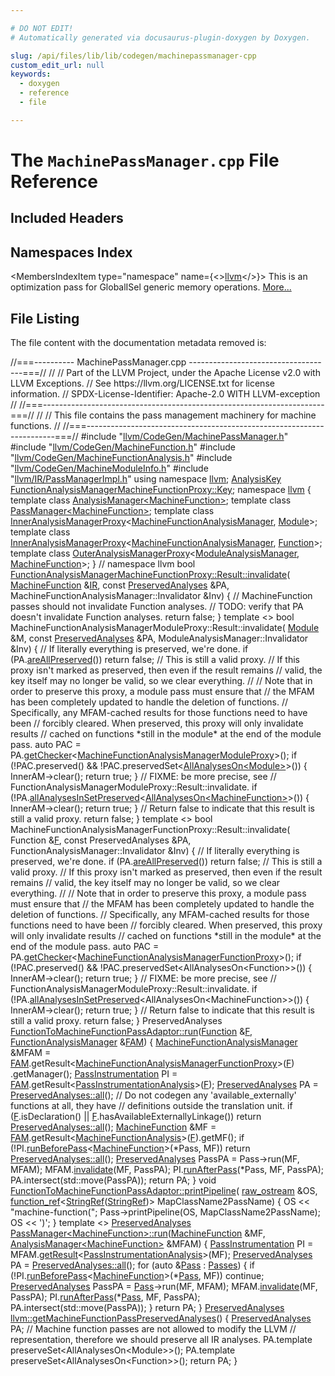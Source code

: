 ```yaml
---

# DO NOT EDIT!
# Automatically generated via docusaurus-plugin-doxygen by Doxygen.

slug: /api/files/lib/lib/codegen/machinepassmanager-cpp
custom_edit_url: null
keywords:
  - doxygen
  - reference
  - file

---
```





# The `MachinePassManager.cpp` File Reference

<DoxygenPage pluginConfig={pluginConfig}>



## Included Headers

<IncludesList>
<IncludesListItem
  filePath="llvm/CodeGen/MachinePassManager.h"
  permalink="/docs/api/files/include/include/llvm/include/llvm/codegen/machinepassmanager-h"
  isLocal="true" />
<IncludesListItem
  filePath="llvm/CodeGen/MachineFunction.h"
  permalink="/docs/api/files/include/include/llvm/include/llvm/codegen/machinefunction-h"
  isLocal="true" />
<IncludesListItem
  filePath="llvm/CodeGen/MachineFunctionAnalysis.h"
  permalink="/docs/api/files/include/include/llvm/include/llvm/codegen/machinefunctionanalysis-h"
  isLocal="true" />
<IncludesListItem
  filePath="llvm/CodeGen/MachineModuleInfo.h"
  permalink="/docs/api/files/include/include/llvm/include/llvm/codegen/machinemoduleinfo-h"
  isLocal="true" />
<IncludesListItem
  filePath="llvm/IR/PassManagerImpl.h"
  permalink="/docs/api/files/include/include/llvm/include/llvm/ir/passmanagerimpl-h"
  isLocal="true" />
</IncludesList>

## Namespaces Index

<MembersIndex>

<MembersIndexItem
  type="namespace"
  name={<><a href="/docs/api/namespaces/llvm">llvm</a></>}>
This is an optimization pass for GlobalISel generic memory operations. <a href="/docs/api/namespaces/llvm/#details">More...</a>
</MembersIndexItem>

</MembersIndex>


## File Listing

The file content with the documentation metadata removed is:

<ProgramListing>

<Link id="l00001" /><CodeLine lineNumber="1"><Highlight kind="comment">//===---------- MachinePassManager.cpp ------------------------------------===//</Highlight><Highlight kind="normal"></Highlight></CodeLine>
<Link id="l00002" /><CodeLine lineNumber="2"><Highlight kind="normal"></Highlight><Highlight kind="comment">//</Highlight><Highlight kind="normal"></Highlight></CodeLine>
<Link id="l00003" /><CodeLine lineNumber="3"><Highlight kind="normal"></Highlight><Highlight kind="comment">// Part of the LLVM Project, under the Apache License v2.0 with LLVM Exceptions.</Highlight><Highlight kind="normal"></Highlight></CodeLine>
<Link id="l00004" /><CodeLine lineNumber="4"><Highlight kind="normal"></Highlight><Highlight kind="comment">// See https://llvm.org/LICENSE.txt for license information.</Highlight><Highlight kind="normal"></Highlight></CodeLine>
<Link id="l00005" /><CodeLine lineNumber="5"><Highlight kind="normal"></Highlight><Highlight kind="comment">// SPDX-License-Identifier: Apache-2.0 WITH LLVM-exception</Highlight><Highlight kind="normal"></Highlight></CodeLine>
<Link id="l00006" /><CodeLine lineNumber="6"><Highlight kind="normal"></Highlight><Highlight kind="comment">//</Highlight><Highlight kind="normal"></Highlight></CodeLine>
<Link id="l00007" /><CodeLine lineNumber="7"><Highlight kind="normal"></Highlight><Highlight kind="comment">//===----------------------------------------------------------------------===//</Highlight><Highlight kind="normal"></Highlight></CodeLine>
<Link id="l00008" /><CodeLine lineNumber="8"><Highlight kind="normal"></Highlight><Highlight kind="comment">//</Highlight><Highlight kind="normal"></Highlight></CodeLine>
<Link id="l00009" /><CodeLine lineNumber="9"><Highlight kind="normal"></Highlight><Highlight kind="comment">// This file contains the pass management machinery for machine functions.</Highlight><Highlight kind="normal"></Highlight></CodeLine>
<Link id="l00010" /><CodeLine lineNumber="10"><Highlight kind="normal"></Highlight><Highlight kind="comment">//</Highlight><Highlight kind="normal"></Highlight></CodeLine>
<Link id="l00011" /><CodeLine lineNumber="11"><Highlight kind="normal"></Highlight><Highlight kind="comment">//===----------------------------------------------------------------------===//</Highlight><Highlight kind="normal"></Highlight></CodeLine>
<Link id="l00012" /><CodeLine lineNumber="12"><Highlight kind="normal"></Highlight></CodeLine>
<Link id="l00013" /><CodeLine lineNumber="13"><Highlight kind="normal"></Highlight><Highlight kind="preprocessor">#include &quot;<a href="/docs/api/files/include/include/llvm/include/llvm/codegen/machinepassmanager-h">llvm/CodeGen/MachinePassManager.h</a>&quot;</Highlight><Highlight kind="normal"></Highlight></CodeLine>
<Link id="l00014" /><CodeLine lineNumber="14"><Highlight kind="normal"></Highlight><Highlight kind="preprocessor">#include &quot;<a href="/docs/api/files/include/include/llvm/include/llvm/codegen/machinefunction-h">llvm/CodeGen/MachineFunction.h</a>&quot;</Highlight><Highlight kind="normal"></Highlight></CodeLine>
<Link id="l00015" /><CodeLine lineNumber="15"><Highlight kind="normal"></Highlight><Highlight kind="preprocessor">#include &quot;<a href="/docs/api/files/include/include/llvm/include/llvm/codegen/machinefunctionanalysis-h">llvm/CodeGen/MachineFunctionAnalysis.h</a>&quot;</Highlight><Highlight kind="normal"></Highlight></CodeLine>
<Link id="l00016" /><CodeLine lineNumber="16"><Highlight kind="normal"></Highlight><Highlight kind="preprocessor">#include &quot;<a href="/docs/api/files/include/include/llvm/include/llvm/codegen/machinemoduleinfo-h">llvm/CodeGen/MachineModuleInfo.h</a>&quot;</Highlight><Highlight kind="normal"></Highlight></CodeLine>
<Link id="l00017" /><CodeLine lineNumber="17"><Highlight kind="normal"></Highlight><Highlight kind="preprocessor">#include &quot;<a href="/docs/api/files/include/include/llvm/include/llvm/ir/passmanagerimpl-h">llvm/IR/PassManagerImpl.h</a>&quot;</Highlight><Highlight kind="normal"></Highlight></CodeLine>
<Link id="l00018" /><CodeLine lineNumber="18"><Highlight kind="normal"></Highlight></CodeLine>
<Link id="l00019" /><CodeLine lineNumber="19"><Highlight kind="normal"></Highlight><Highlight kind="keyword">using namespace </Highlight><Highlight kind="normal"><a href="/docs/api/namespaces/llvm">llvm</a>;</Highlight></CodeLine>
<Link id="l00020" /><CodeLine lineNumber="20"><Highlight kind="normal"></Highlight></CodeLine>
<Link id="l00021" /><CodeLine lineNumber="21"><Highlight kind="normal"><a href="/docs/api/structs/llvm/analysiskey">AnalysisKey</a> <a href="/docs/api/classes/llvm/functionanalysismanagermachinefunctionproxy/#a5e25115b4e267655d2e1cb92c6c19b5f">FunctionAnalysisManagerMachineFunctionProxy::Key</a>;</Highlight></CodeLine>
<Link id="l00022" /><CodeLine lineNumber="22"><Highlight kind="normal"></Highlight></CodeLine>
<Link id="l00023" /><CodeLine lineNumber="23"><Highlight kind="normal"></Highlight><Highlight kind="keyword">namespace </Highlight><Highlight kind="normal"><a href="/docs/api/namespaces/llvm">llvm</a> &#123;</Highlight></CodeLine>
<Link id="l00024" /><CodeLine lineNumber="24"><Highlight kind="normal"></Highlight><Highlight kind="keyword">template</Highlight><Highlight kind="normal"> </Highlight><Highlight kind="keyword">class </Highlight><Highlight kind="normal"><a href="/docs/api/classes/llvm/analysismanager">AnalysisManager&lt;MachineFunction&gt;</a>;</Highlight></CodeLine>
<Link id="l00025" /><CodeLine lineNumber="25"><Highlight kind="normal"></Highlight><Highlight kind="keyword">template</Highlight><Highlight kind="normal"> </Highlight><Highlight kind="keyword">class </Highlight><Highlight kind="normal"><a href="/docs/api/classes/llvm/passmanager">PassManager&lt;MachineFunction&gt;</a>;</Highlight></CodeLine>
<Link id="l00026" /><CodeLine lineNumber="26"><Highlight kind="normal"></Highlight><Highlight kind="keyword">template</Highlight><Highlight kind="normal"> </Highlight><Highlight kind="keyword">class </Highlight><Highlight kind="normal"><a href="/docs/api/classes/llvm/inneranalysismanagerproxy">InnerAnalysisManagerProxy</a>&lt;<a href="/docs/api/namespaces/llvm/#a064825a8817522ca733ac413a7122d36">MachineFunctionAnalysisManager</a>,</Highlight></CodeLine>
<Link id="l00027" /><CodeLine lineNumber="27"><Highlight kind="normal">                                         <a href="/docs/api/classes/llvm/module">Module</a>&gt;;</Highlight></CodeLine>
<Link id="l00028" /><CodeLine lineNumber="28"><Highlight kind="normal"></Highlight><Highlight kind="keyword">template</Highlight><Highlight kind="normal"> </Highlight><Highlight kind="keyword">class </Highlight><Highlight kind="normal"><a href="/docs/api/classes/llvm/inneranalysismanagerproxy">InnerAnalysisManagerProxy</a>&lt;<a href="/docs/api/namespaces/llvm/#a064825a8817522ca733ac413a7122d36">MachineFunctionAnalysisManager</a>,</Highlight></CodeLine>
<Link id="l00029" /><CodeLine lineNumber="29"><Highlight kind="normal">                                         <a href="/docs/api/classes/llvm/function">Function</a>&gt;;</Highlight></CodeLine>
<Link id="l00030" /><CodeLine lineNumber="30"><Highlight kind="normal"></Highlight><Highlight kind="keyword">template</Highlight><Highlight kind="normal"> </Highlight><Highlight kind="keyword">class </Highlight><Highlight kind="normal"><a href="/docs/api/classes/llvm/outeranalysismanagerproxy">OuterAnalysisManagerProxy</a>&lt;<a href="/docs/api/namespaces/llvm/#af9c9208365fd9ce11392b4d79485e259">ModuleAnalysisManager</a>,</Highlight></CodeLine>
<Link id="l00031" /><CodeLine lineNumber="31"><Highlight kind="normal">                                         <a href="/docs/api/classes/llvm/machinefunction">MachineFunction</a>&gt;;</Highlight></CodeLine>
<Link id="l00032" /><CodeLine lineNumber="32"><Highlight kind="normal">&#125; </Highlight><Highlight kind="comment">// namespace llvm</Highlight><Highlight kind="normal"></Highlight></CodeLine>
<Link id="l00033" /><CodeLine lineNumber="33"><Highlight kind="normal"></Highlight></CodeLine>
<Link id="l00034" /><CodeLine lineNumber="34" lineLink="/docs/api/classes/llvm/functionanalysismanagermachinefunctionproxy/result/#adbea5f480de500f91ac892c6fa549750"><Highlight kind="normal"></Highlight><Highlight kind="keywordtype">bool</Highlight><Highlight kind="normal"> <a href="/docs/api/classes/llvm/functionanalysismanagermachinefunctionproxy/result/#adbea5f480de500f91ac892c6fa549750">FunctionAnalysisManagerMachineFunctionProxy::Result::invalidate</a>(</Highlight></CodeLine>
<Link id="l00035" /><CodeLine lineNumber="35"><Highlight kind="normal">    <a href="/docs/api/classes/llvm/machinefunction">MachineFunction</a> &amp;<a href="/docs/api/files/lib/lib/codegen/lib/codegen/globalisel/legalizer-cpp/#a05ab4853f7153e537774d02580e761ec">IR</a>, </Highlight><Highlight kind="keyword">const</Highlight><Highlight kind="normal"> <a href="/docs/api/classes/llvm/preservedanalyses">PreservedAnalyses</a> &amp;PA,</Highlight></CodeLine>
<Link id="l00036" /><CodeLine lineNumber="36"><Highlight kind="normal">    MachineFunctionAnalysisManager::Invalidator &amp;Inv) &#123;</Highlight></CodeLine>
<Link id="l00037" /><CodeLine lineNumber="37"><Highlight kind="normal">  </Highlight><Highlight kind="comment">// MachineFunction passes should not invalidate Function analyses.</Highlight><Highlight kind="normal"></Highlight></CodeLine>
<Link id="l00038" /><CodeLine lineNumber="38"><Highlight kind="normal">  </Highlight><Highlight kind="comment">// TODO: verify that PA doesn&#39;t invalidate Function analyses.</Highlight><Highlight kind="normal"></Highlight></CodeLine>
<Link id="l00039" /><CodeLine lineNumber="39"><Highlight kind="normal">  </Highlight><Highlight kind="keywordflow">return</Highlight><Highlight kind="normal"> </Highlight><Highlight kind="keyword">false</Highlight><Highlight kind="normal">;</Highlight></CodeLine>
<Link id="l00040" /><CodeLine lineNumber="40"><Highlight kind="normal">&#125;</Highlight></CodeLine>
<Link id="l00041" /><CodeLine lineNumber="41"><Highlight kind="normal"></Highlight></CodeLine>
<Link id="l00042" /><CodeLine lineNumber="42"><Highlight kind="normal"></Highlight><Highlight kind="keyword">template</Highlight><Highlight kind="normal"> &lt;&gt;</Highlight></CodeLine>
<Link id="l00043" /><CodeLine lineNumber="43"><Highlight kind="normal"></Highlight><Highlight kind="keywordtype">bool</Highlight><Highlight kind="normal"> MachineFunctionAnalysisManagerModuleProxy::Result::invalidate(</Highlight></CodeLine>
<Link id="l00044" /><CodeLine lineNumber="44"><Highlight kind="normal">    <a href="/docs/api/classes/llvm/module">Module</a> &amp;M, </Highlight><Highlight kind="keyword">const</Highlight><Highlight kind="normal"> <a href="/docs/api/classes/llvm/preservedanalyses">PreservedAnalyses</a> &amp;PA,</Highlight></CodeLine>
<Link id="l00045" /><CodeLine lineNumber="45"><Highlight kind="normal">    ModuleAnalysisManager::Invalidator &amp;Inv) &#123;</Highlight></CodeLine>
<Link id="l00046" /><CodeLine lineNumber="46"><Highlight kind="normal">  </Highlight><Highlight kind="comment">// If literally everything is preserved, we&#39;re done.</Highlight><Highlight kind="normal"></Highlight></CodeLine>
<Link id="l00047" /><CodeLine lineNumber="47"><Highlight kind="normal">  </Highlight><Highlight kind="keywordflow">if</Highlight><Highlight kind="normal"> (PA.<a href="/docs/api/classes/llvm/preservedanalyses/#a0eb77e2d868c69bebc48c07b49675748">areAllPreserved</a>())</Highlight></CodeLine>
<Link id="l00048" /><CodeLine lineNumber="48"><Highlight kind="normal">    </Highlight><Highlight kind="keywordflow">return</Highlight><Highlight kind="normal"> </Highlight><Highlight kind="keyword">false</Highlight><Highlight kind="normal">; </Highlight><Highlight kind="comment">// This is still a valid proxy.</Highlight><Highlight kind="normal"></Highlight></CodeLine>
<Link id="l00049" /><CodeLine lineNumber="49"><Highlight kind="normal"></Highlight></CodeLine>
<Link id="l00050" /><CodeLine lineNumber="50"><Highlight kind="normal">  </Highlight><Highlight kind="comment">// If this proxy isn&#39;t marked as preserved, then even if the result remains</Highlight><Highlight kind="normal"></Highlight></CodeLine>
<Link id="l00051" /><CodeLine lineNumber="51"><Highlight kind="normal">  </Highlight><Highlight kind="comment">// valid, the key itself may no longer be valid, so we clear everything.</Highlight><Highlight kind="normal"></Highlight></CodeLine>
<Link id="l00052" /><CodeLine lineNumber="52"><Highlight kind="normal">  </Highlight><Highlight kind="comment">//</Highlight><Highlight kind="normal"></Highlight></CodeLine>
<Link id="l00053" /><CodeLine lineNumber="53"><Highlight kind="normal">  </Highlight><Highlight kind="comment">// Note that in order to preserve this proxy, a module pass must ensure that</Highlight><Highlight kind="normal"></Highlight></CodeLine>
<Link id="l00054" /><CodeLine lineNumber="54"><Highlight kind="normal">  </Highlight><Highlight kind="comment">// the MFAM has been completely updated to handle the deletion of functions.</Highlight><Highlight kind="normal"></Highlight></CodeLine>
<Link id="l00055" /><CodeLine lineNumber="55"><Highlight kind="normal">  </Highlight><Highlight kind="comment">// Specifically, any MFAM-cached results for those functions need to have been</Highlight><Highlight kind="normal"></Highlight></CodeLine>
<Link id="l00056" /><CodeLine lineNumber="56"><Highlight kind="normal">  </Highlight><Highlight kind="comment">// forcibly cleared. When preserved, this proxy will only invalidate results</Highlight><Highlight kind="normal"></Highlight></CodeLine>
<Link id="l00057" /><CodeLine lineNumber="57"><Highlight kind="normal">  </Highlight><Highlight kind="comment">// cached on functions &#42;still in the module&#42; at the end of the module pass.</Highlight><Highlight kind="normal"></Highlight></CodeLine>
<Link id="l00058" /><CodeLine lineNumber="58"><Highlight kind="normal">  </Highlight><Highlight kind="keyword">auto</Highlight><Highlight kind="normal"> PAC = PA.<a href="/docs/api/classes/llvm/preservedanalyses/#aa7a1b769f9c57010cc41d9c3bb9d39c6">getChecker</a>&lt;<a href="/docs/api/namespaces/llvm/#aa985bb653fee34dc7b410220a31dd919">MachineFunctionAnalysisManagerModuleProxy</a>&gt;();</Highlight></CodeLine>
<Link id="l00059" /><CodeLine lineNumber="59"><Highlight kind="normal">  </Highlight><Highlight kind="keywordflow">if</Highlight><Highlight kind="normal"> (!PAC.preserved() &amp;&amp; !PAC.preservedSet&lt;<a href="/docs/api/classes/llvm/allanalyseson">AllAnalysesOn&lt;Module&gt;</a>&gt;()) &#123;</Highlight></CodeLine>
<Link id="l00060" /><CodeLine lineNumber="60"><Highlight kind="normal">    InnerAM-&gt;clear();</Highlight></CodeLine>
<Link id="l00061" /><CodeLine lineNumber="61"><Highlight kind="normal">    </Highlight><Highlight kind="keywordflow">return</Highlight><Highlight kind="normal"> </Highlight><Highlight kind="keyword">true</Highlight><Highlight kind="normal">;</Highlight></CodeLine>
<Link id="l00062" /><CodeLine lineNumber="62"><Highlight kind="normal">  &#125;</Highlight></CodeLine>
<Link id="l00063" /><CodeLine lineNumber="63"><Highlight kind="normal"></Highlight></CodeLine>
<Link id="l00064" /><CodeLine lineNumber="64"><Highlight kind="normal">  </Highlight><Highlight kind="comment">// FIXME: be more precise, see</Highlight><Highlight kind="normal"></Highlight></CodeLine>
<Link id="l00065" /><CodeLine lineNumber="65"><Highlight kind="normal">  </Highlight><Highlight kind="comment">// FunctionAnalysisManagerModuleProxy::Result::invalidate.</Highlight><Highlight kind="normal"></Highlight></CodeLine>
<Link id="l00066" /><CodeLine lineNumber="66"><Highlight kind="normal">  </Highlight><Highlight kind="keywordflow">if</Highlight><Highlight kind="normal"> (!PA.<a href="/docs/api/classes/llvm/preservedanalyses/#a2de5aab2964e0b9266423d5f6c375051">allAnalysesInSetPreserved</a>&lt;<a href="/docs/api/classes/llvm/allanalyseson">AllAnalysesOn&lt;MachineFunction&gt;</a>&gt;()) &#123;</Highlight></CodeLine>
<Link id="l00067" /><CodeLine lineNumber="67"><Highlight kind="normal">    InnerAM-&gt;clear();</Highlight></CodeLine>
<Link id="l00068" /><CodeLine lineNumber="68"><Highlight kind="normal">    </Highlight><Highlight kind="keywordflow">return</Highlight><Highlight kind="normal"> </Highlight><Highlight kind="keyword">true</Highlight><Highlight kind="normal">;</Highlight></CodeLine>
<Link id="l00069" /><CodeLine lineNumber="69"><Highlight kind="normal">  &#125;</Highlight></CodeLine>
<Link id="l00070" /><CodeLine lineNumber="70"><Highlight kind="normal"></Highlight></CodeLine>
<Link id="l00071" /><CodeLine lineNumber="71"><Highlight kind="normal">  </Highlight><Highlight kind="comment">// Return false to indicate that this result is still a valid proxy.</Highlight><Highlight kind="normal"></Highlight></CodeLine>
<Link id="l00072" /><CodeLine lineNumber="72"><Highlight kind="normal">  </Highlight><Highlight kind="keywordflow">return</Highlight><Highlight kind="normal"> </Highlight><Highlight kind="keyword">false</Highlight><Highlight kind="normal">;</Highlight></CodeLine>
<Link id="l00073" /><CodeLine lineNumber="73"><Highlight kind="normal">&#125;</Highlight></CodeLine>
<Link id="l00074" /><CodeLine lineNumber="74"><Highlight kind="normal"></Highlight></CodeLine>
<Link id="l00075" /><CodeLine lineNumber="75"><Highlight kind="normal"></Highlight><Highlight kind="keyword">template</Highlight><Highlight kind="normal"> &lt;&gt;</Highlight></CodeLine>
<Link id="l00076" /><CodeLine lineNumber="76"><Highlight kind="normal"></Highlight><Highlight kind="keywordtype">bool</Highlight><Highlight kind="normal"> MachineFunctionAnalysisManagerFunctionProxy::Result::invalidate(</Highlight></CodeLine>
<Link id="l00077" /><CodeLine lineNumber="77"><Highlight kind="normal">    Function &amp;<a href="/docs/api/files/lib/lib/support/md5-cpp/#a96d73bbd7af15cb1fc38c3f4a3bd82e9">F</a>, </Highlight><Highlight kind="keyword">const</Highlight><Highlight kind="normal"> PreservedAnalyses &amp;PA,</Highlight></CodeLine>
<Link id="l00078" /><CodeLine lineNumber="78"><Highlight kind="normal">    FunctionAnalysisManager::Invalidator &amp;Inv) &#123;</Highlight></CodeLine>
<Link id="l00079" /><CodeLine lineNumber="79"><Highlight kind="normal">  </Highlight><Highlight kind="comment">// If literally everything is preserved, we&#39;re done.</Highlight><Highlight kind="normal"></Highlight></CodeLine>
<Link id="l00080" /><CodeLine lineNumber="80"><Highlight kind="normal">  </Highlight><Highlight kind="keywordflow">if</Highlight><Highlight kind="normal"> (PA.<a href="/docs/api/classes/llvm/preservedanalyses/#a0eb77e2d868c69bebc48c07b49675748">areAllPreserved</a>())</Highlight></CodeLine>
<Link id="l00081" /><CodeLine lineNumber="81"><Highlight kind="normal">    </Highlight><Highlight kind="keywordflow">return</Highlight><Highlight kind="normal"> </Highlight><Highlight kind="keyword">false</Highlight><Highlight kind="normal">; </Highlight><Highlight kind="comment">// This is still a valid proxy.</Highlight><Highlight kind="normal"></Highlight></CodeLine>
<Link id="l00082" /><CodeLine lineNumber="82"><Highlight kind="normal"></Highlight></CodeLine>
<Link id="l00083" /><CodeLine lineNumber="83"><Highlight kind="normal">  </Highlight><Highlight kind="comment">// If this proxy isn&#39;t marked as preserved, then even if the result remains</Highlight><Highlight kind="normal"></Highlight></CodeLine>
<Link id="l00084" /><CodeLine lineNumber="84"><Highlight kind="normal">  </Highlight><Highlight kind="comment">// valid, the key itself may no longer be valid, so we clear everything.</Highlight><Highlight kind="normal"></Highlight></CodeLine>
<Link id="l00085" /><CodeLine lineNumber="85"><Highlight kind="normal">  </Highlight><Highlight kind="comment">//</Highlight><Highlight kind="normal"></Highlight></CodeLine>
<Link id="l00086" /><CodeLine lineNumber="86"><Highlight kind="normal">  </Highlight><Highlight kind="comment">// Note that in order to preserve this proxy, a module pass must ensure that</Highlight><Highlight kind="normal"></Highlight></CodeLine>
<Link id="l00087" /><CodeLine lineNumber="87"><Highlight kind="normal">  </Highlight><Highlight kind="comment">// the MFAM has been completely updated to handle the deletion of functions.</Highlight><Highlight kind="normal"></Highlight></CodeLine>
<Link id="l00088" /><CodeLine lineNumber="88"><Highlight kind="normal">  </Highlight><Highlight kind="comment">// Specifically, any MFAM-cached results for those functions need to have been</Highlight><Highlight kind="normal"></Highlight></CodeLine>
<Link id="l00089" /><CodeLine lineNumber="89"><Highlight kind="normal">  </Highlight><Highlight kind="comment">// forcibly cleared. When preserved, this proxy will only invalidate results</Highlight><Highlight kind="normal"></Highlight></CodeLine>
<Link id="l00090" /><CodeLine lineNumber="90"><Highlight kind="normal">  </Highlight><Highlight kind="comment">// cached on functions &#42;still in the module&#42; at the end of the module pass.</Highlight><Highlight kind="normal"></Highlight></CodeLine>
<Link id="l00091" /><CodeLine lineNumber="91"><Highlight kind="normal">  </Highlight><Highlight kind="keyword">auto</Highlight><Highlight kind="normal"> PAC = PA.<a href="/docs/api/classes/llvm/preservedanalyses/#aa7a1b769f9c57010cc41d9c3bb9d39c6">getChecker</a>&lt;<a href="/docs/api/namespaces/llvm/#a93466cfd18d57ddf312c324b71b1b24f">MachineFunctionAnalysisManagerFunctionProxy</a>&gt;();</Highlight></CodeLine>
<Link id="l00092" /><CodeLine lineNumber="92"><Highlight kind="normal">  </Highlight><Highlight kind="keywordflow">if</Highlight><Highlight kind="normal"> (!PAC.preserved() &amp;&amp; !PAC.preservedSet&lt;AllAnalysesOn&lt;Function&gt;&gt;()) &#123;</Highlight></CodeLine>
<Link id="l00093" /><CodeLine lineNumber="93"><Highlight kind="normal">    InnerAM-&gt;clear();</Highlight></CodeLine>
<Link id="l00094" /><CodeLine lineNumber="94"><Highlight kind="normal">    </Highlight><Highlight kind="keywordflow">return</Highlight><Highlight kind="normal"> </Highlight><Highlight kind="keyword">true</Highlight><Highlight kind="normal">;</Highlight></CodeLine>
<Link id="l00095" /><CodeLine lineNumber="95"><Highlight kind="normal">  &#125;</Highlight></CodeLine>
<Link id="l00096" /><CodeLine lineNumber="96"><Highlight kind="normal"></Highlight></CodeLine>
<Link id="l00097" /><CodeLine lineNumber="97"><Highlight kind="normal">  </Highlight><Highlight kind="comment">// FIXME: be more precise, see</Highlight><Highlight kind="normal"></Highlight></CodeLine>
<Link id="l00098" /><CodeLine lineNumber="98"><Highlight kind="normal">  </Highlight><Highlight kind="comment">// FunctionAnalysisManagerModuleProxy::Result::invalidate.</Highlight><Highlight kind="normal"></Highlight></CodeLine>
<Link id="l00099" /><CodeLine lineNumber="99"><Highlight kind="normal">  </Highlight><Highlight kind="keywordflow">if</Highlight><Highlight kind="normal"> (!PA.<a href="/docs/api/classes/llvm/preservedanalyses/#a2de5aab2964e0b9266423d5f6c375051">allAnalysesInSetPreserved</a>&lt;AllAnalysesOn&lt;MachineFunction&gt;&gt;()) &#123;</Highlight></CodeLine>
<Link id="l00100" /><CodeLine lineNumber="100"><Highlight kind="normal">    InnerAM-&gt;clear();</Highlight></CodeLine>
<Link id="l00101" /><CodeLine lineNumber="101"><Highlight kind="normal">    </Highlight><Highlight kind="keywordflow">return</Highlight><Highlight kind="normal"> </Highlight><Highlight kind="keyword">true</Highlight><Highlight kind="normal">;</Highlight></CodeLine>
<Link id="l00102" /><CodeLine lineNumber="102"><Highlight kind="normal">  &#125;</Highlight></CodeLine>
<Link id="l00103" /><CodeLine lineNumber="103"><Highlight kind="normal"></Highlight></CodeLine>
<Link id="l00104" /><CodeLine lineNumber="104"><Highlight kind="normal">  </Highlight><Highlight kind="comment">// Return false to indicate that this result is still a valid proxy.</Highlight><Highlight kind="normal"></Highlight></CodeLine>
<Link id="l00105" /><CodeLine lineNumber="105"><Highlight kind="normal">  </Highlight><Highlight kind="keywordflow">return</Highlight><Highlight kind="normal"> </Highlight><Highlight kind="keyword">false</Highlight><Highlight kind="normal">;</Highlight></CodeLine>
<Link id="l00106" /><CodeLine lineNumber="106"><Highlight kind="normal">&#125;</Highlight></CodeLine>
<Link id="l00107" /><CodeLine lineNumber="107"><Highlight kind="normal"></Highlight></CodeLine>
<Link id="l00108" /><CodeLine lineNumber="108"><Highlight kind="normal">PreservedAnalyses</Highlight></CodeLine>
<Link id="l00109" /><CodeLine lineNumber="109" lineLink="/docs/api/classes/llvm/functiontomachinefunctionpassadaptor/#a1c8aea757190a42fd931c0d95a4f2721"><Highlight kind="normal"><a href="/docs/api/classes/llvm/functiontomachinefunctionpassadaptor/#a1c8aea757190a42fd931c0d95a4f2721">FunctionToMachineFunctionPassAdaptor::run</a>(<a href="/docs/api/classes/llvm/function">Function</a> &amp;<a href="/docs/api/files/lib/lib/support/md5-cpp/#a96d73bbd7af15cb1fc38c3f4a3bd82e9">F</a>,</Highlight></CodeLine>
<Link id="l00110" /><CodeLine lineNumber="110"><Highlight kind="normal">                                          <a href="/docs/api/namespaces/llvm/#adce09a5a0de0e3177eb00e932734af2f">FunctionAnalysisManager</a> &amp;<a href="/docs/api/files/lib/lib/passes/passbuilderbindings-cpp/#a83c7e5ca51099e4efa895791a02fb0ed">FAM</a>) &#123;</Highlight></CodeLine>
<Link id="l00111" /><CodeLine lineNumber="111"><Highlight kind="normal">  <a href="/docs/api/namespaces/llvm/#a064825a8817522ca733ac413a7122d36">MachineFunctionAnalysisManager</a> &amp;MFAM =</Highlight></CodeLine>
<Link id="l00112" /><CodeLine lineNumber="112"><Highlight kind="normal">      <a href="/docs/api/files/lib/lib/passes/passbuilderbindings-cpp/#a83c7e5ca51099e4efa895791a02fb0ed">FAM</a>.getResult&lt;<a href="/docs/api/namespaces/llvm/#a93466cfd18d57ddf312c324b71b1b24f">MachineFunctionAnalysisManagerFunctionProxy</a>&gt;(<a href="/docs/api/files/lib/lib/support/md5-cpp/#a96d73bbd7af15cb1fc38c3f4a3bd82e9">F</a>)</Highlight></CodeLine>
<Link id="l00113" /><CodeLine lineNumber="113"><Highlight kind="normal">          .getManager();</Highlight></CodeLine>
<Link id="l00114" /><CodeLine lineNumber="114"><Highlight kind="normal">  <a href="/docs/api/classes/llvm/passinstrumentation">PassInstrumentation</a> PI = <a href="/docs/api/files/lib/lib/passes/passbuilderbindings-cpp/#a83c7e5ca51099e4efa895791a02fb0ed">FAM</a>.getResult&lt;<a href="/docs/api/classes/llvm/passinstrumentationanalysis">PassInstrumentationAnalysis</a>&gt;(<a href="/docs/api/files/lib/lib/support/md5-cpp/#a96d73bbd7af15cb1fc38c3f4a3bd82e9">F</a>);</Highlight></CodeLine>
<Link id="l00115" /><CodeLine lineNumber="115"><Highlight kind="normal">  <a href="/docs/api/classes/llvm/preservedanalyses">PreservedAnalyses</a> PA = <a href="/docs/api/classes/llvm/preservedanalyses/#a1258a1ff55557c27684010ebd7283712">PreservedAnalyses::all</a>();</Highlight></CodeLine>
<Link id="l00116" /><CodeLine lineNumber="116"><Highlight kind="normal">  </Highlight><Highlight kind="comment">// Do not codegen any &#39;available&#95;externally&#39; functions at all, they have</Highlight><Highlight kind="normal"></Highlight></CodeLine>
<Link id="l00117" /><CodeLine lineNumber="117"><Highlight kind="normal">  </Highlight><Highlight kind="comment">// definitions outside the translation unit.</Highlight><Highlight kind="normal"></Highlight></CodeLine>
<Link id="l00118" /><CodeLine lineNumber="118"><Highlight kind="normal">  </Highlight><Highlight kind="keywordflow">if</Highlight><Highlight kind="normal"> (<a href="/docs/api/files/lib/lib/support/md5-cpp/#a96d73bbd7af15cb1fc38c3f4a3bd82e9">F</a>.isDeclaration() || <a href="/docs/api/files/lib/lib/support/md5-cpp/#a96d73bbd7af15cb1fc38c3f4a3bd82e9">F</a>.hasAvailableExternallyLinkage())</Highlight></CodeLine>
<Link id="l00119" /><CodeLine lineNumber="119"><Highlight kind="normal">    </Highlight><Highlight kind="keywordflow">return</Highlight><Highlight kind="normal"> <a href="/docs/api/classes/llvm/preservedanalyses/#a1258a1ff55557c27684010ebd7283712">PreservedAnalyses::all</a>();</Highlight></CodeLine>
<Link id="l00120" /><CodeLine lineNumber="120"><Highlight kind="normal"></Highlight></CodeLine>
<Link id="l00121" /><CodeLine lineNumber="121"><Highlight kind="normal">  <a href="/docs/api/classes/llvm/machinefunction">MachineFunction</a> &amp;MF = <a href="/docs/api/files/lib/lib/passes/passbuilderbindings-cpp/#a83c7e5ca51099e4efa895791a02fb0ed">FAM</a>.getResult&lt;<a href="/docs/api/classes/llvm/machinefunctionanalysis">MachineFunctionAnalysis</a>&gt;(<a href="/docs/api/files/lib/lib/support/md5-cpp/#a96d73bbd7af15cb1fc38c3f4a3bd82e9">F</a>).getMF();</Highlight></CodeLine>
<Link id="l00122" /><CodeLine lineNumber="122"><Highlight kind="normal"></Highlight></CodeLine>
<Link id="l00123" /><CodeLine lineNumber="123"><Highlight kind="normal">  </Highlight><Highlight kind="keywordflow">if</Highlight><Highlight kind="normal"> (!PI.<a href="/docs/api/classes/llvm/passinstrumentation/#aead32b9af4b66a742d37585c6d6b4cbc">runBeforePass</a>&lt;<a href="/docs/api/classes/llvm/machinefunction">MachineFunction</a>&gt;(&#42;Pass, MF))</Highlight></CodeLine>
<Link id="l00124" /><CodeLine lineNumber="124"><Highlight kind="normal">    </Highlight><Highlight kind="keywordflow">return</Highlight><Highlight kind="normal"> <a href="/docs/api/classes/llvm/preservedanalyses/#a1258a1ff55557c27684010ebd7283712">PreservedAnalyses::all</a>();</Highlight></CodeLine>
<Link id="l00125" /><CodeLine lineNumber="125"><Highlight kind="normal">  <a href="/docs/api/classes/llvm/preservedanalyses">PreservedAnalyses</a> PassPA = Pass-&gt;run(MF, MFAM);</Highlight></CodeLine>
<Link id="l00126" /><CodeLine lineNumber="126"><Highlight kind="normal">  MFAM.<a href="/docs/api/classes/llvm/analysismanager/#a64b2a209a16bcd41375b5cae12690eaa">invalidate</a>(MF, PassPA);</Highlight></CodeLine>
<Link id="l00127" /><CodeLine lineNumber="127"><Highlight kind="normal">  PI.<a href="/docs/api/classes/llvm/passinstrumentation/#acec038dce9072b64301f6e5226c5579a">runAfterPass</a>(&#42;Pass, MF, PassPA);</Highlight></CodeLine>
<Link id="l00128" /><CodeLine lineNumber="128"><Highlight kind="normal">  PA.intersect(std::move(PassPA));</Highlight></CodeLine>
<Link id="l00129" /><CodeLine lineNumber="129"><Highlight kind="normal"></Highlight></CodeLine>
<Link id="l00130" /><CodeLine lineNumber="130"><Highlight kind="normal">  </Highlight><Highlight kind="keywordflow">return</Highlight><Highlight kind="normal"> PA;</Highlight></CodeLine>
<Link id="l00131" /><CodeLine lineNumber="131"><Highlight kind="normal">&#125;</Highlight></CodeLine>
<Link id="l00132" /><CodeLine lineNumber="132"><Highlight kind="normal"></Highlight></CodeLine>
<Link id="l00133" /><CodeLine lineNumber="133" lineLink="/docs/api/classes/llvm/functiontomachinefunctionpassadaptor/#a24d6d55a9a0d2643cfbb592a5705960c"><Highlight kind="normal"></Highlight><Highlight kind="keywordtype">void</Highlight><Highlight kind="normal"> <a href="/docs/api/classes/llvm/functiontomachinefunctionpassadaptor/#a24d6d55a9a0d2643cfbb592a5705960c">FunctionToMachineFunctionPassAdaptor::printPipeline</a>(</Highlight></CodeLine>
<Link id="l00134" /><CodeLine lineNumber="134"><Highlight kind="normal">    <a href="/docs/api/classes/llvm/raw-ostream">raw&#95;ostream</a> &amp;OS, <a href="/docs/api/classes/llvm/function-ref">function&#95;ref</a>&lt;<a href="/docs/api/classes/llvm/stringref">StringRef</a>(<a href="/docs/api/classes/llvm/stringref">StringRef</a>)&gt; MapClassName2PassName) &#123;</Highlight></CodeLine>
<Link id="l00135" /><CodeLine lineNumber="135"><Highlight kind="normal">  OS &lt;&lt; </Highlight><Highlight kind="stringliteral">&quot;machine-function(&quot;</Highlight><Highlight kind="normal">;</Highlight></CodeLine>
<Link id="l00136" /><CodeLine lineNumber="136"><Highlight kind="normal">  Pass-&gt;printPipeline(OS, MapClassName2PassName);</Highlight></CodeLine>
<Link id="l00137" /><CodeLine lineNumber="137"><Highlight kind="normal">  OS &lt;&lt; </Highlight><Highlight kind="charliteral">&#39;)&#39;</Highlight><Highlight kind="normal">;</Highlight></CodeLine>
<Link id="l00138" /><CodeLine lineNumber="138"><Highlight kind="normal">&#125;</Highlight></CodeLine>
<Link id="l00139" /><CodeLine lineNumber="139"><Highlight kind="normal"></Highlight></CodeLine>
<Link id="l00140" /><CodeLine lineNumber="140"><Highlight kind="normal"></Highlight><Highlight kind="keyword">template</Highlight><Highlight kind="normal"> &lt;&gt;</Highlight></CodeLine>
<Link id="l00141" /><CodeLine lineNumber="141"><Highlight kind="normal"><a href="/docs/api/classes/llvm/preservedanalyses">PreservedAnalyses</a></Highlight></CodeLine>
<Link id="l00142" /><CodeLine lineNumber="142"><Highlight kind="normal"><a href="/docs/api/classes/llvm/passmanager/#aef5d9142acafceffd14c76b8ddd0fd4e">PassManager&lt;MachineFunction&gt;::run</a>(<a href="/docs/api/classes/llvm/machinefunction">MachineFunction</a> &amp;MF,</Highlight></CodeLine>
<Link id="l00143" /><CodeLine lineNumber="143"><Highlight kind="normal">                                  <a href="/docs/api/classes/llvm/analysismanager">AnalysisManager&lt;MachineFunction&gt;</a> &amp;MFAM) &#123;</Highlight></CodeLine>
<Link id="l00144" /><CodeLine lineNumber="144"><Highlight kind="normal">  <a href="/docs/api/classes/llvm/passinstrumentation">PassInstrumentation</a> PI = MFAM.<a href="/docs/api/classes/llvm/analysismanager/#aaab1fad63e4f3b8679469720a873fedd">getResult</a>&lt;<a href="/docs/api/classes/llvm/passinstrumentationanalysis">PassInstrumentationAnalysis</a>&gt;(MF);</Highlight></CodeLine>
<Link id="l00145" /><CodeLine lineNumber="145"><Highlight kind="normal">  <a href="/docs/api/classes/llvm/preservedanalyses">PreservedAnalyses</a> PA = <a href="/docs/api/classes/llvm/preservedanalyses/#a1258a1ff55557c27684010ebd7283712">PreservedAnalyses::all</a>();</Highlight></CodeLine>
<Link id="l00146" /><CodeLine lineNumber="146"><Highlight kind="normal">  </Highlight><Highlight kind="keywordflow">for</Highlight><Highlight kind="normal"> (</Highlight><Highlight kind="keyword">auto</Highlight><Highlight kind="normal"> &amp;<a href="/docs/api/classes/llvm/pass">Pass</a> : <a href="/docs/api/files/lib/lib/passes/passbuilderbindings-cpp/#a4a1f52f59d0b4cc188f43fbfdccf6c54">Passes</a>) &#123;</Highlight></CodeLine>
<Link id="l00147" /><CodeLine lineNumber="147"><Highlight kind="normal">    </Highlight><Highlight kind="keywordflow">if</Highlight><Highlight kind="normal"> (!PI.<a href="/docs/api/classes/llvm/passinstrumentation/#aead32b9af4b66a742d37585c6d6b4cbc">runBeforePass</a>&lt;<a href="/docs/api/classes/llvm/machinefunction">MachineFunction</a>&gt;(&#42;<a href="/docs/api/classes/llvm/pass">Pass</a>, MF))</Highlight></CodeLine>
<Link id="l00148" /><CodeLine lineNumber="148"><Highlight kind="normal">      </Highlight><Highlight kind="keywordflow">continue</Highlight><Highlight kind="normal">;</Highlight></CodeLine>
<Link id="l00149" /><CodeLine lineNumber="149"><Highlight kind="normal"></Highlight></CodeLine>
<Link id="l00150" /><CodeLine lineNumber="150"><Highlight kind="normal">    <a href="/docs/api/classes/llvm/preservedanalyses">PreservedAnalyses</a> PassPA = <a href="/docs/api/classes/llvm/pass">Pass</a>-&gt;run(MF, MFAM);</Highlight></CodeLine>
<Link id="l00151" /><CodeLine lineNumber="151"><Highlight kind="normal">    MFAM.<a href="/docs/api/classes/llvm/analysismanager/#a64b2a209a16bcd41375b5cae12690eaa">invalidate</a>(MF, PassPA);</Highlight></CodeLine>
<Link id="l00152" /><CodeLine lineNumber="152"><Highlight kind="normal">    PI.<a href="/docs/api/classes/llvm/passinstrumentation/#acec038dce9072b64301f6e5226c5579a">runAfterPass</a>(&#42;<a href="/docs/api/classes/llvm/pass">Pass</a>, MF, PassPA);</Highlight></CodeLine>
<Link id="l00153" /><CodeLine lineNumber="153"><Highlight kind="normal">    PA.intersect(std::move(PassPA));</Highlight></CodeLine>
<Link id="l00154" /><CodeLine lineNumber="154"><Highlight kind="normal">  &#125;</Highlight></CodeLine>
<Link id="l00155" /><CodeLine lineNumber="155"><Highlight kind="normal">  </Highlight><Highlight kind="keywordflow">return</Highlight><Highlight kind="normal"> PA;</Highlight></CodeLine>
<Link id="l00156" /><CodeLine lineNumber="156"><Highlight kind="normal">&#125;</Highlight></CodeLine>
<Link id="l00157" /><CodeLine lineNumber="157"><Highlight kind="normal"></Highlight></CodeLine>
<Link id="l00158" /><CodeLine lineNumber="158" lineLink="/docs/api/namespaces/llvm/#a596ca6eb2e24883789eb3b1596974d83"><Highlight kind="normal"><a href="/docs/api/classes/llvm/preservedanalyses">PreservedAnalyses</a> <a href="/docs/api/namespaces/llvm/#a596ca6eb2e24883789eb3b1596974d83">llvm::getMachineFunctionPassPreservedAnalyses</a>() &#123;</Highlight></CodeLine>
<Link id="l00159" /><CodeLine lineNumber="159"><Highlight kind="normal">  <a href="/docs/api/classes/llvm/preservedanalyses">PreservedAnalyses</a> PA;</Highlight></CodeLine>
<Link id="l00160" /><CodeLine lineNumber="160"><Highlight kind="normal">  </Highlight><Highlight kind="comment">// Machine function passes are not allowed to modify the LLVM</Highlight><Highlight kind="normal"></Highlight></CodeLine>
<Link id="l00161" /><CodeLine lineNumber="161"><Highlight kind="normal">  </Highlight><Highlight kind="comment">// representation, therefore we should preserve all IR analyses.</Highlight><Highlight kind="normal"></Highlight></CodeLine>
<Link id="l00162" /><CodeLine lineNumber="162"><Highlight kind="normal">  PA.template preserveSet&lt;AllAnalysesOn&lt;Module&gt;&gt;();</Highlight></CodeLine>
<Link id="l00163" /><CodeLine lineNumber="163"><Highlight kind="normal">  PA.template preserveSet&lt;AllAnalysesOn&lt;Function&gt;&gt;();</Highlight></CodeLine>
<Link id="l00164" /><CodeLine lineNumber="164"><Highlight kind="normal">  </Highlight><Highlight kind="keywordflow">return</Highlight><Highlight kind="normal"> PA;</Highlight></CodeLine>
<Link id="l00165" /><CodeLine lineNumber="165"><Highlight kind="normal">&#125;</Highlight></CodeLine>

</ProgramListing>


</DoxygenPage>

